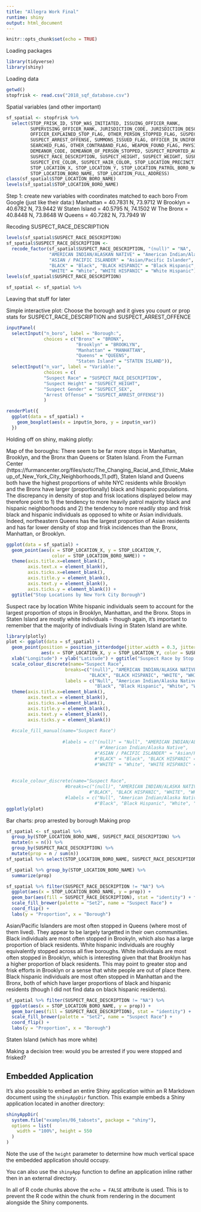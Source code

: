 ```yaml
---
title: "Allegra Work Final"
runtime: shiny
output: html_document
---
```


```r
knitr::opts_chunk$set(echo = TRUE)
```
Loading packages
```r
library(tidyverse)
library(shiny)
```
Loading data
```r
getwd()
stopfrisk <- read.csv("2018_sqf_database.csv")
```
Spatial variables (and other important)

```r
sf_spatial <- stopfrisk %>% 
  select(STOP_FRISK_ID, STOP_WAS_INITIATED, ISSUING_OFFICER_RANK,
         SUPERVISING_OFFICER_RANK, JURISDICTION_CODE, JURISDICTION_DESCRIPTION, SUSPECTED_CRIME_DESCRIPTION,
         OFFICER_EXPLAINED_STOP_FLAG, OTHER_PERSON_STOPPED_FLAG, SUSPECT_ARRESTED_FLAG, 
         SUSPECT_ARREST_OFFENSE, SUMMONS_ISSUED_FLAG, OFFICER_IN_UNIFORM_FLAG, FRISKED_FLAG, 
         SEARCHED_FLAG, OTHER_CONTRABAND_FLAG, WEAPON_FOUND_FLAG, PHYSICAL_FORCE_VERBAL_INSTRUCTION_FLAG,
         DEMEANOR_CODE, DEMEANOR_OF_PERSON_STOPPED, SUSPECT_REPORTED_AGE, SUSPECT_SEX, 
         SUSPECT_RACE_DESCRIPTION, SUSPECT_HEIGHT, SUSPECT_WEIGHT, SUSPECT_BODY_BUILD_TYPE, 
         SUSPECT_EYE_COLOR, SUSPECT_HAIR_COLOR, STOP_LOCATION_PRECINCT, STOP_LOCATION_STREET_NAME,
         STOP_LOCATION_X, STOP_LOCATION_Y, STOP_LOCATION_PATROL_BORO_NAME, 
         STOP_LOCATION_BORO_NAME, STOP_LOCATION_FULL_ADDRESS)
class(sf_spatial$STOP_LOCATION_BORO_NAME)
levels(sf_spatial$STOP_LOCATION_BORO_NAME)
```
Step 1: create new variables with coordinates matched to each boro
From Google (just like their data:)
Manhattan = 40.7831 N, 73.9712 W
Brooklyn = 40.6782 N, 73.9442 W
Staten Island = 40.5795 N, 74.1502 W
The Bronx = 40.8448 N, 73.8648 W
Queens = 40.7282 N, 73.7949 W

Recoding SUSPECT_RACE_DESCRIPTION

```r
levels(sf_spatial$SUSPECT_RACE_DESCRIPTION)
sf_spatial$SUSPECT_RACE_DESCRIPTION <-
  recode_factor(sf_spatial$SUSPECT_RACE_DESCRIPTION, "(null)" = "NA", 
                "AMERICAN INDIAN/ALASKAN NATIVE" = "American Indian/Alaskan Native", 
                "ASIAN / PACIFIC ISLANDER" = "Asian/Pacific Islander", 
                "BLACK" = "Black", "BLACK HISPANIC" = "Black Hispanic", 
                "WHITE" = "White", "WHITE HISPANIC" = "White Hispanic") 
levels(sf_spatial$SUSPECT_RACE_DESCRIPTION)
```

```r
sf_spatial <- sf_spatial %>% 
```
Leaving that stuff for later

Simple interactive plot: 
Choose the borough and it gives you count or prop stats for SUSPECT_RACE_DESCRIPTION and SUSPECT_ARREST_OFFENCE

```r
inputPanel(
  selectInput("n_boro", label = "Borough:",
              choices = c("Bronx" = "BRONX",
                          "Brooklyn" = "BROOKLYN", 
                          "Manhattan" = "MANHATTAN", 
                          "Queens" = "QUEENS",
                          "Staten Island" = "STATEN ISLAND")),
  selectInput("n_var", label = "Variable:", 
              choices = c(
              "Suspect Race" = "SUSPECT_RACE_DESCRIPTION", 
              "Suspect Height" = "SUSPECT_HEIGHT",
              "Suspect Gender" = "SUSPECT_SEX",
              "Arrest Offense" = "SUSPECT_ARREST_OFFENSE"))
              )

renderPlot({
  ggplot(data = sf_spatial) +
    geom_boxplot(aes(x = input$n_boro, y = input$n_var))
  })
```

Holding off on shiny, making plotly:

Map of the boroughs: 
There seem to be far more stops in Manhattan, Brooklyn, and the Bronx than Queens or Staten Island. From the Furman Center (https://furmancenter.org/files/sotc/The_Changing_Racial_and_Ethnic_Makeup_of_New_York_City_Neighborhoods_11.pdf), Staten Island and Queens both have the highest proportions of white NYC residents while Brooklyn and the Bronx have larger (proportionally) black and hispanic populations. The discrepancy in density of stop and frisk locations displayed below may therefore point to 1) the tendency to more heavily patrol majority black and hispanic neighborhoods and 2) the tendency to more readily stop and frisk black and hispanic individuals as opposed to white or Asian individuals. Indeed, northeastern Queens has the largest proportion of Asian residents and has far lower density of stop and frisk incidences than the Bronx, Manhattan, or Brooklyn.
```r
ggplot(data = sf_spatial) + 
  geom_point(aes(x = STOP_LOCATION_X, y = STOP_LOCATION_Y, 
                 color = STOP_LOCATION_BORO_NAME)) +
  theme(axis.title.x=element_blank(),
        axis.text.x = element_blank(),
        axis.ticks.x=element_blank(),
        axis.title.y = element_blank(),
        axis.text.y = element_blank(),
        axis.ticks.y = element_blank()) +
  ggtitle("Stop Locations by New York City Borough")
```


Suspect race by location
White hispanic individuals seem to account for the largest proportion of stops in Brooklyn, Manhattan, and the Bronx. Stops in Staten Island are mostly white individuals - though again, it's important to remember that the majority of indivdiuals living in Staten Island are white. 
```r
library(plotly)
plot <- ggplot(data = sf_spatial) +
  geom_point(position = position_jitterdodge(jitter.width = 0.3, jitter.height = 0.3),
             aes(x = STOP_LOCATION_X, y = STOP_LOCATION_Y, color = SUSPECT_RACE_DESCRIPTION)) +
  xlab("Longitude") + ylab("Latitude") + ggtitle("Suspect Race by Stop Location - NYC") +
  scale_colour_discrete(name="Suspect Race",
                      breaks=c("(null)", "AMERICAN INDIAN/ALASKA NATIVE", "ASIAN / PACIFIC ISLANDER",
                               "BLACK", "BLACK HISPANIC", "WHITE", "WHITE HISPANIC"), 
                      labels = c("Null", "American Indian/Alaska Native", "Asian/Pacific Islander",
                                 "Black", "Black Hispanic", "White", "White Hispanic")) +
  theme(axis.title.x=element_blank(),
        axis.text.x = element_blank(),
        axis.ticks.x=element_blank(),
        axis.title.y = element_blank(),
        axis.text.y = element_blank(),
        axis.ticks.y = element_blank())
  
  #scale_fill_manual(name="Suspect Race")
                     
                     #labels = c("(null)" = "Null", "AMERICAN INDIAN/ALASKA NATIVE" = 
                                   #"American Indian/Alaska Native", 
                                 #"ASIAN / PACIFIC ISLANDER" = "Asian/Pacific Islander",
                                 #"BLACK" = "Black", "BLACK HISPANIC" = "Black Hispanic", 
                                 #"WHITE" = "White", "WHITE HISPANIC" = "White Hispanic"))
  
  
  #scale_colour_discrete(name="Suspect Race",
                      #breaks=c("(null)", "AMERICAN INDIAN/ALASKA NATIVE", "ASIAN / PACIFIC ISLANDER",
                               #"BLACK", "BLACK HISPANIC", "WHITE", "WHITE HISPANIC"), 
                      #labels = c("Null", "American Indian/Alaska Native", "Asian/Pacific Islander",
                                 #"Black", "Black Hispanic", "White", "White Hispanic"))
ggplotly(plot)
```

Bar charts: prop arrested by borough
Making prop
```r
sf_spatial <- sf_spatial %>% 
  group_by(STOP_LOCATION_BORO_NAME, SUSPECT_RACE_DESCRIPTION) %>% 
  mutate(n = n()) %>% 
  group_by(SUSPECT_RACE_DESCRIPTION) %>% 
  mutate(prop = n / sum(n)) 
sf_spatial %>% select(STOP_LOCATION_BORO_NAME, SUSPECT_RACE_DESCRIPTION, n, prop)

sf_spatial %>% group_by(STOP_LOCATION_BORO_NAME) %>% 
  summarize(prop)
```

```r
sf_spatial %>% filter(SUSPECT_RACE_DESCRIPTION != "NA") %>% 
  ggplot(aes(x = STOP_LOCATION_BORO_NAME, y = prop)) + 
  geom_bar(aes(fill = SUSPECT_RACE_DESCRIPTION), stat = "identity") + facet_wrap(~SUSPECT_RACE_DESCRIPTION) +
  scale_fill_brewer(palette = "Set2", name = "Suspect Race") + 
  coord_flip() + 
  labs(y = "Proportion", x = "Borough")
```
Asian/Pacific Islanders are most often stopped in Queens (where most of them lived). They appear to be largely targetted in their own communities. Black individuals are most often stopped in Brookyln, which also has a large proportion of black residents. White hispanic individuals are roughly equivalently stopped across all five boroughs. White individuals are most often stopped in Brooklyn, which is interesting given that that Brooklyn has a higher proportion of black residents. This may point to greater stop and frisk efforts in Brooklyn or a sense that white people are out of place there. Black hispanic individuals are most often stopped in Manhattan and the Bronx, both of which have larger proportions of black and hispanic residents (though I did not find data on black hispanic residents).

```r
sf_spatial %>% filter(SUSPECT_RACE_DESCRIPTION != "NA") %>% 
  ggplot(aes(x = STOP_LOCATION_BORO_NAME, y = prop)) + 
  geom_bar(aes(fill = SUSPECT_RACE_DESCRIPTION), stat = "identity") +
  scale_fill_brewer(palette = "Set2", name = "Suspect Race") + 
  coord_flip() + 
  labs(y = "Proportion", x = "Borough")
```
Staten Island (which has more white)

Making a decision tree: would you be arrested if you were stopped and frisked?


## Embedded Application

It's also possible to embed an entire Shiny application within an R Markdown document using the `shinyAppDir` function. This example embeds a Shiny application located in another directory:

```r
shinyAppDir(
  system.file("examples/06_tabsets", package = "shiny"),
  options = list(
    width = "100%", height = 550
  )
)
```

Note the use of the `height` parameter to determine how much vertical space the embedded application should occupy.

You can also use the `shinyApp` function to define an application inline rather then in an external directory.

In all of R code chunks above the `echo = FALSE` attribute is used. This is to prevent the R code within the chunk from rendering in the document alongside the Shiny components.



